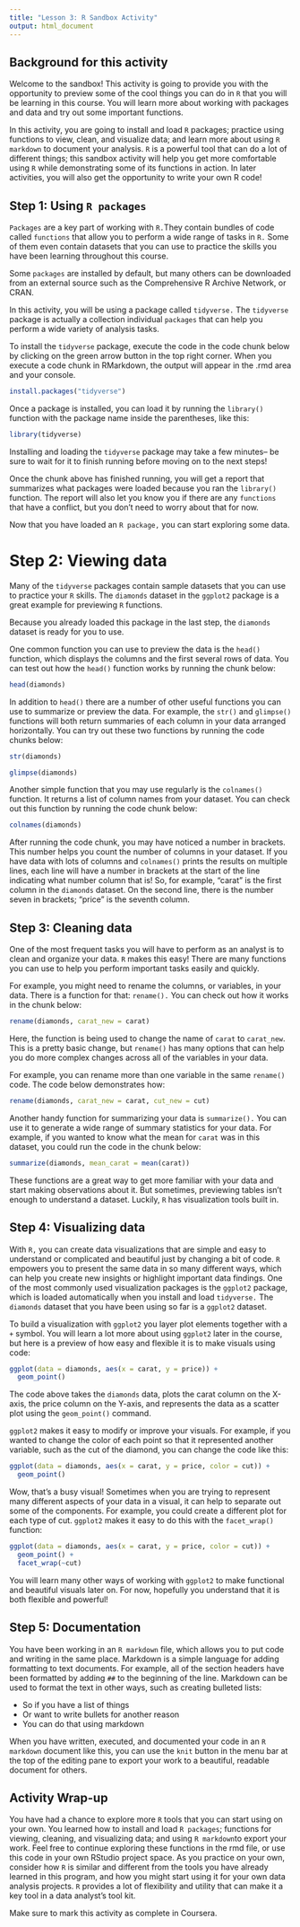 ```yaml
---
title: "Lesson 3: R Sandbox Activity"
output: html_document
---
```


## Background for this activity
Welcome to the sandbox! This activity is going to provide you with the opportunity to preview some of the cool things you can do in `R` that you will be learning in this course. You will learn more about working with packages and data and try out some important functions.  

In this activity, you are going to install and load `R` packages; practice using functions to view, clean, and visualize data; and learn more about using `R markdown` to document your analysis. `R` is a powerful tool that can do a lot of different things; this sandbox activity will help you get more comfortable using `R` while demonstrating some of its functions in action. In later activities, you will also get the opportunity to write your own R code!   

## Step 1: Using `R packages`
`Packages` are a key part of working with `R.`They contain bundles of code called `functions` that allow you to perform a wide range of tasks in `R.` Some of them even contain datasets that you can use to practice the skills you have been learning throughout this course.

Some `packages` are installed by default, but many others can be downloaded from an external source such as the Comprehensive R Archive Network, or CRAN.

In this activity, you will be using a package called `tidyverse.` The `tidyverse` package is actually a collection individual `packages` that can help you perform a wide variety of analysis tasks.

To install the `tidyverse` package, execute the code in the code chunk below by clicking on the green arrow button in the top right corner. When you execute a code chunk in RMarkdown, the output will appear in the .rmd area and your console.

```r
install.packages("tidyverse")
```

Once a package is installed, you can load it by running the `library()` function with the package name inside the parentheses, like this:

```r
library(tidyverse)
```

Installing and loading the `tidyverse` package may take a few minutes-- be sure to wait for it to finish running before moving on to the next steps!

Once the chunk above has finished running, you will get a report that summarizes what packages were loaded because you ran the `library()` function. The report will also let you know you if there are any `functions` that have a conflict, but you don't need to worry about that for now.  

Now that you have loaded an `R package,` you can start exploring some data. 

# Step 2: Viewing data

Many of the `tidyverse` packages contain sample datasets that you can use to practice your `R` skills. The `diamonds` dataset in the `ggplot2` package is a great example for previewing `R` functions. 

Because you already loaded this package in the last step, the `diamonds` dataset is ready for you to use.

One common function you can use to preview the data is the `head()` function, which displays the columns and the first several rows of data. You can test out how the `head()` function works by running the chunk below:

```r
head(diamonds)
```

In addition to `head()` there are a number of other useful functions you can use to summarize or preview the data. For example, the `str()` and `glimpse()` functions will both return summaries of each column in your data arranged horizontally. You can try out these two functions by running the code chunks below:

```r
str(diamonds)
```

```r
glimpse(diamonds)
```

Another simple function that you may use regularly is the `colnames()` function. It returns a list of column names from your dataset. You can check out this function by running the code chunk below:

```r
colnames(diamonds)
```

After running the code chunk, you may have noticed a number in brackets. This number helps you count the number of columns in your dataset. If you have data with lots of columns and `colnames()` prints the results on multiple lines, each line will have a number in brackets at the start of the line indicating what number column that is! So, for example, "carat" is the first column in the `diamonds` dataset. On the second line, there is the number seven in brackets; "price" is the seventh column. 

## Step 3: Cleaning data

One of the most frequent tasks you will have to perform as an analyst is to clean and organize your data. `R` makes this easy! There are many functions you can use to help you perform important tasks easily and quickly. 

For example, you might need to rename the columns, or variables, in your data. There is a function for that: `rename().` You can check out how it works in the chunk below:

```r
rename(diamonds, carat_new = carat)
```

Here, the function is being used to change the name of `carat` to `carat_new`. This is a pretty basic change, but `rename()` has many options that can help you do more complex changes across all of the variables in your data.

For example, you can rename more than one variable in the same `rename()` code. The code below demonstrates how:

```r
rename(diamonds, carat_new = carat, cut_new = cut)
```

Another handy function for summarizing your data is `summarize().` You can use it to generate a wide range of summary statistics for your data. For example, if you wanted to know what the mean for `carat` was in this dataset, you could run the code in the chunk below:

```r
summarize(diamonds, mean_carat = mean(carat))
```

These functions are a great way to get more familiar with your data and start making observations about it. But sometimes, previewing tables isn't enough to understand a dataset. Luckily, `R` has visualization tools built in. 

## Step 4: Visualizing data
With `R,` you can create data visualizations that are simple and easy to understand or complicated and beautiful just by changing a bit of code. `R` empowers you to present the same data in so many different ways, which can help you create new insights or highlight important data findings.  One of the most commonly used visualization packages is the `ggplot2` package, which is loaded automatically when you install and load `tidyverse.` The `diamonds` dataset that you have been using so far is a `ggplot2` dataset.

To build a visualization with `ggplot2` you layer plot elements together with a `+` symbol. You will learn a lot more about using `ggplot2` later in the course, but here is a preview of how easy and flexible it is to make visuals using code:

```r
ggplot(data = diamonds, aes(x = carat, y = price)) +
  geom_point()
```

The code above takes the `diamonds` data, plots the carat column on the X-axis, the price column on the Y-axis, and represents the data as a scatter plot using the `geom_point()` command. 

`ggplot2` makes it easy to modify or improve your visuals. For example, if you wanted to change the color of each point so that it represented another variable, such as the cut of the diamond, you can change the code like this:

```r
ggplot(data = diamonds, aes(x = carat, y = price, color = cut)) +
  geom_point()
```

Wow, that's a busy visual! Sometimes when you are trying to represent many different aspects of your data in a visual, it can help to separate out some of the components. For example, you could create a different plot for each type of cut. `ggplot2` makes it easy to do this with the `facet_wrap()` function:

```r
ggplot(data = diamonds, aes(x = carat, y = price, color = cut)) +
  geom_point() +
  facet_wrap(~cut)
```

You will learn many other ways of working with `ggplot2` to make functional and beautiful visuals later on. For now, hopefully you understand that it is both flexible and powerful!

## Step 5: Documentation

You have been working in an `R markdown` file, which allows you to put code and writing in the same place. Markdown is a simple language for adding formatting to text documents. For example, all of the section headers have been formatted by adding `##` to the beginning of the line. Markdown can be used to format the text in other ways, such as creating bulleted lists:

- So if you have a list of things
- Or want to write bullets for another reason
- You can do that using markdown

When you have written, executed, and documented your code in an `R markdown` document like this, you can use the `knit` button in the menu bar at the top of the editing pane to export your work to a beautiful, readable document for others. 

## Activity Wrap-up
You have had a chance to explore more `R` tools that you can start using on your own. You learned how to install and load `R packages`; functions for viewing, cleaning, and visualizing data; and using `R markdown`to export your work. Feel free to continue exploring these functions in the rmd file, or use this code in your own RStudio project space. As you practice on your own, consider how `R` is similar and different from the tools you have already learned in this program, and how you might start using it for your own data analysis projects. `R` provides a lot of flexibility and utility that can make it a key tool in a data analyst's tool kit. 

Make sure to mark this activity as complete in Coursera.